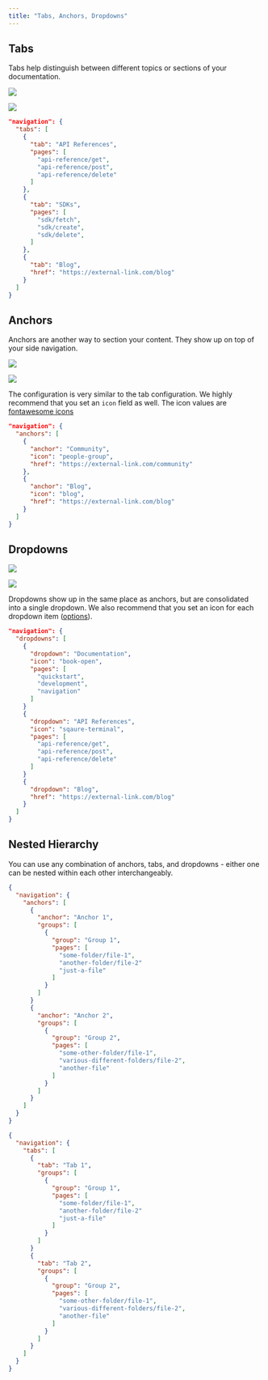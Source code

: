 ```yaml
---
title: "Tabs, Anchors, Dropdowns"
---
```


## Tabs

Tabs help distinguish between different topics or sections of your
documentation.

<Frame>
  <img
    className="block dark:hidden rounded-md"
    src="/images/tabs-light.png"
  />

  <img
    className="hidden dark:block rounded-md"
    src="/images/tabs-dark.png"
  />
</Frame>

```json docs.json
"navigation": {
  "tabs": [
    {
      "tab": "API References",
      "pages": [
        "api-reference/get",
        "api-reference/post",
        "api-reference/delete"
      ]
    },
    {
      "tab": "SDKs",
      "pages": [
        "sdk/fetch",
        "sdk/create",
        "sdk/delete",
      ]
    },
    {
      "tab": "Blog",
      "href": "https://external-link.com/blog"
    }
  ]
}
```

## Anchors

Anchors are another way to section your content. They show up on top of your side navigation.

<Frame>
  <img
    className="block dark:hidden rounded-md"
    src="/images/anchor-light.png"
  />

  <img
    className="hidden dark:block rounded-md"
    src="/images/anchor-dark.png"
  />
</Frame>

The configuration is very similar to the tab configuration. We highly recommend that you set an `icon` field as well.
The icon values are [fontawesome icons](https://fontawesome.com/search)

```json docs.json
"navigation": {
  "anchors": [
    {
      "anchor": "Community",
      "icon": "people-group",
      "href": "https://external-link.com/community"
    },
    {
      "anchor": "Blog",
      "icon": "blog",
      "href": "https://external-link.com/blog"
    }
  ]
}
```

## Dropdowns

<Frame>
  <img
    className="block dark:hidden rounded-md"
    src="/images/dropdowns-light.png"
  />

  <img
    className="hidden dark:block rounded-md"
    src="/images/dropdowns-dark.png"
  />
</Frame>

Dropdowns show up in the same place as anchors, but are consolidated into a single dropdown.
We also recommend that you set an icon for each dropdown item ([options](https://fontawesome.com/search)).

```json docs.json
"navigation": {
  "dropdowns": [
    {
      "dropdown": "Documentation",
      "icon": "book-open",
      "pages": [
        "quickstart",
        "development",
        "navigation"
      ]
    }
    {
      "dropdown": "API References",
      "icon": "sqaure-terminal",
      "pages": [
        "api-reference/get",
        "api-reference/post",
        "api-reference/delete"
      ]
    }
    {
      "dropdown": "Blog",
      "href": "https://external-link.com/blog"
    }
  ]
}
```

## Nested Hierarchy

You can use any combination of anchors, tabs, and dropdowns - either one can be nested within each other interchangeably.

<CodeGroup>

```json Top-Level Anchors
{
  "navigation": {
    "anchors": [
      {
        "anchor": "Anchor 1",
        "groups": [
          {
            "group": "Group 1",
            "pages": [
              "some-folder/file-1",
              "another-folder/file-2"
              "just-a-file"
            ]
          }
        ]
      }
      {
        "anchor": "Anchor 2",
        "groups": [
          {
            "group": "Group 2",
            "pages": [
              "some-other-folder/file-1",
              "various-different-folders/file-2",
              "another-file"
            ]
          }
        ]
      }
    ]
  }
}
```


```json Top-Level Tabs
{
  "navigation": {
    "tabs": [
      {
        "tab": "Tab 1",
        "groups": [
          {
            "group": "Group 1",
            "pages": [
              "some-folder/file-1",
              "another-folder/file-2"
              "just-a-file"
            ]
          }
        ]
      }
      {
        "tab": "Tab 2",
        "groups": [
          {
            "group": "Group 2",
            "pages": [
              "some-other-folder/file-1",
              "various-different-folders/file-2",
              "another-file"
            ]
          }
        ]
      }
    ]
  }
}
```

</CodeGroup>
